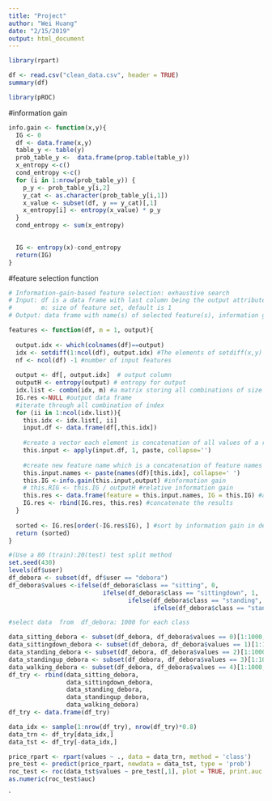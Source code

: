 ```yaml
---
title: "Project"
author: "Wei Huang"
date: "2/15/2019"
output: html_document
---
```

```r
library(rpart)

```

```r
df <- read.csv("clean_data.csv", header = TRUE)
summary(df)

```

```r
library(pROC)
```

#information gain
```r
info.gain <- function(x,y){
  IG <- 0
  df <- data.frame(x,y)
  table_y <- table(y)
  prob_table_y <-  data.frame(prop.table(table_y))
  x_entropy <-c()
  cond_entropy <-c()
  for (i in 1:nrow(prob_table_y)) {
    p_y <- prob_table_y[i,2]
    y_cat <- as.character(prob_table_y[i,1])
    x_value <- subset(df, y == y_cat)[,1]
    x_entropy[i] <- entropy(x_value) * p_y
  }
  cond_entropy <- sum(x_entropy)
  

  IG <- entropy(x)-cond_entropy
  return(IG)
}
```

#feature selection function
```r
# Information-gain-based feature selection: exhaustive search
# Input: df is a data frame with last column being the output attribute
#        m: size of feature set, default is 1
# Output: data frame with name(s) of selected feature(s), information gain, relative information gain, sorted by the value of information gain

features <- function(df, m = 1, output){
  
  output.idx <- which(colnames(df)==output)
  idx <- setdiff(1:ncol(df), output.idx) #The elements of setdiff(x,y) are those elements in x but not in y
  nf <- ncol(df) -1 #number of input features
 
  output <- df[, output.idx]  # output column
  outputH <- entropy(output) # entropy for output
  idx.list <- combn(idx, m) #a matrix storing all combinations of size m from idx
  IG.res <-NULL #output data frame
  #iterate through all combination of index 
  for (ii in 1:ncol(idx.list)){
    this.idx <- idx.list[, ii]  
    input.df <- data.frame(df[,this.idx]) 
    
    #create a vector each element is concatenation of all values of a row of a data frame
    this.input <- apply(input.df, 1, paste, collapse='') 
    
    #create new feature name which is a concatenation of feature names in a feature set
    this.input.names <- paste(names(df)[this.idx], collapse=' ')    
    this.IG <-info.gain(this.input,output) #information gain
    # this.RIG <- this.IG / outputH #relative information gain
    this.res <- data.frame(feature = this.input.names, IG = this.IG) #assemble a df
    IG.res <- rbind(IG.res, this.res) #concatenate the results    
  }
  
  sorted <- IG.res[order(-IG.res$IG), ] #sort by information gain in descending order
  return (sorted)
}
```


```r
#(Use a 80 (train):20(test) test split method
set.seed(430)
levels(df$user)
df_debora <- subset(df, df$user == "debora")
df_debora$values <-ifelse(df_debora$class == "sitting", 0,
                          ifelse(df_debora$class == "sittingdown", 1,
                                 ifelse(df_debora$class == "standing", 2,
                                        ifelse(df_debora$class == "standingup", 3, 4))))
```

```r
#select data  from  df_debora: 1000 for each class

data_sitting_debora <- subset(df_debora, df_debora$values == 0)[1:1000,]
data_sittingdown_debora <- subset(df_debora, df_debora$values == 1)[1:1000,]
data_standing_debora <- subset(df_debora, df_debora$values == 2)[1:1000,]
data_standingup_debora <- subset(df_debora, df_debora$values == 3)[1:1000,]
data_walking_debora <- subset(df_debora, df_debora$values == 4)[1:1000,]
df_try <- rbind(data_sitting_debora, 
                data_sittingdown_debora, 
                data_standing_debora,
                data_standingup_debora,
                data_walking_debora)
df_try <- data.frame(df_try)

```



```r
data_idx <- sample(1:nrow(df_try), nrow(df_try)*0.8)
data_trn <- df_try[data_idx,]
data_tst <- df_try[-data_idx,]

price_rpart <- rpart(values ~ ., data = data_trn, method = 'class')
pre_test <- predict(price_rpart, newdata = data_tst, type = 'prob')
roc_test <- roc(data_tst$values ~ pre_test[,1], plot = TRUE, print.auc = TRUE)
as.numeric(roc_test$auc)


```



`





